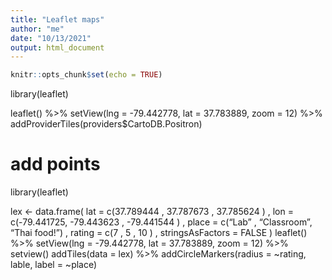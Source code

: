 ```yaml
---
title: "Leaflet maps"
author: "me"
date: "10/13/2021"
output: html_document
---
```


```r
knitr::opts_chunk$set(echo = TRUE)
```

library(leaflet)

leaflet() %>%
  setView(lng = -79.442778, lat = 37.783889, zoom = 12) %>%
  addProviderTiles(providers$CartoDB.Positron)
 
# add points

library(leaflet)
 
lex <- data.frame( lat    = c(37.789444 , 37.787673  ,  37.785624  )
                 , lon    = c(-79.441725, -79.443623 , -79.441544  )
                 , place  = c("Lab"     , "Classroom", "Thai food!")
                 , rating = c(7         , 5          , 10          )
                 , stringsAsFactors = FALSE
                 )
leaflet() %>% setView(lng = -79.442778, lat = 37.783889, zoom = 12) %>% 
  setview()
  addTiles(data = lex) %>%
  addCircleMarkers(radius = ~rating, lable, label = ~place)
  



